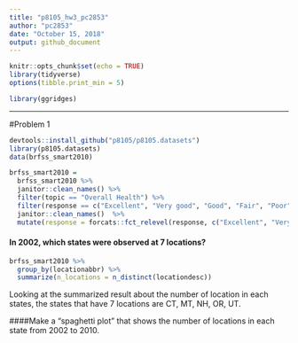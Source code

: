 ```yaml
---
title: "p8105_hw3_pc2853"
author: "pc2853"
date: "October 15, 2018"
output: github_document
---
```


```r
knitr::opts_chunk$set(echo = TRUE)
library(tidyverse)
options(tibble.print_min = 5)

library(ggridges)
```

------
#Problem 1
```r
devtools::install_github("p8105/p8105.datasets")
library(p8105.datasets)
data(brfss_smart2010)
```
```r
brfss_smart2010 =
  brfss_smart2010 %>% 
  janitor::clean_names() %>% 
  filter(topic == "Overall Health") %>% 
  filter(response == c("Excellent", "Very good", "Good", "Fair", "Poor")) %>% 
  janitor::clean_names()  %>% 
  mutate(response = forcats::fct_relevel(response, c("Excellent", "Very good", "Good", "Fair", "Poor")))
```
#### In 2002, which states were observed at 7 locations?


```r
brfss_smart2010 %>% 
  group_by(locationabbr) %>% 
  summarize(n_locations = n_distinct(locationdesc))
```

Looking at the summarized result about the number of location in each states, the states that have 7 locations are CT, MT, NH, OR, UT.

####Make a “spaghetti plot” that shows the number of locations in each state from 2002 to 2010.

```r

```


